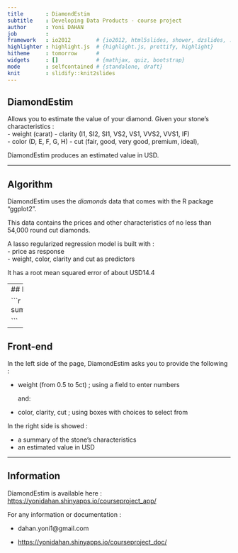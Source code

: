 ```yaml
---
title       : DiamondEstim  
subtitle    : Developing Data Products - course project
author      : Yoni DAHAN
job         : 
framework   : io2012        # {io2012, html5slides, shower, dzslides, ...}
highlighter : highlight.js  # {highlight.js, prettify, highlight}
hitheme     : tomorrow      # 
widgets     : []            # {mathjax, quiz, bootstrap}
mode        : selfcontained # {standalone, draft}
knit        : slidify::knit2slides
---
```

 

## DiamondEstim   
Allows you to estimate the value of your diamond.
Given your stone's characteristics :   
- weight (carat)
- clarity (I1, SI2, SI1, VS2, VS1, VVS2, VVS1, IF)   
- color (D, E, F, G, H)
- cut (fair, good, very good, premium, ideal),

DiamondEstim produces an estimated value in USD.

---

## Algorithm   
DiamondEstim uses the *diamonds* data that comes with the R package "ggplot2".   

This data contains the prices and other characteristics of no less than 54,000 round cut diamonds.   

A lasso regularized regression model is built with :   
- price as response   
- weight, color, clarity and cut as predictors

It has a root mean squared error of about USD14.4


--- 
## Price regarding clarity and color  

```r
library(caret);library(dplyr);data(diamonds)   
summarise(group_by(diamonds,clarity),mean(price))

```

---

## Front-end
In the left side of the page, DiamondEstim asks you to provide the following :   

- weight (from 0.5 to 5ct) ; using a field to enter numbers   
   
   and:

- color, clarity, cut ; using boxes with choices to select from   


In the right side is showed :   

- a summary of the stone's characteristics   
- an estimated value in USD  

-------- 

## Information  
DiamondEstim is available here : [https://yonidahan.shinyapps.io/courseproject_app/]( https://yonidahan.shinyapps.io/courseproject_app/)   

For any information or documentation :   

- dahan.yoni1@gmail.com   

- [ https://yonidahan.shinyapps.io/courseproject_doc/]( https://yonidahan.shinyapps.io/courseproject_doc/)








